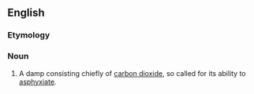 {{also|choke damp}}

==English==
{{wikipedia}}

===Etymology===
{{compound|choke|damp|lang=en}}

===Noun===
{{en-noun|-|s}}

# {{lb|en|mining}} A damp consisting chiefly of [[carbon dioxide]], so called for its ability to [[asphyxiate]].